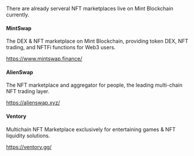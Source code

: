 There are already serveral NFT marketplaces live on Mint Blockchain currently.

#### MintSwap
The DEX & NFT marketplace on Mint Blockchain, providing token DEX, NFT trading, and NFTFi functions for Web3 users.

https://www.mintswap.finance/


#### AlienSwap
The NFT marketplace and aggregator for people, the leading multi-chain NFT trading layer.

https://alienswap.xyz/


#### Ventory
Multichain NFT Marketplace exclusively for entertaining games & NFT liquidity solutions.

https://ventory.gg/

